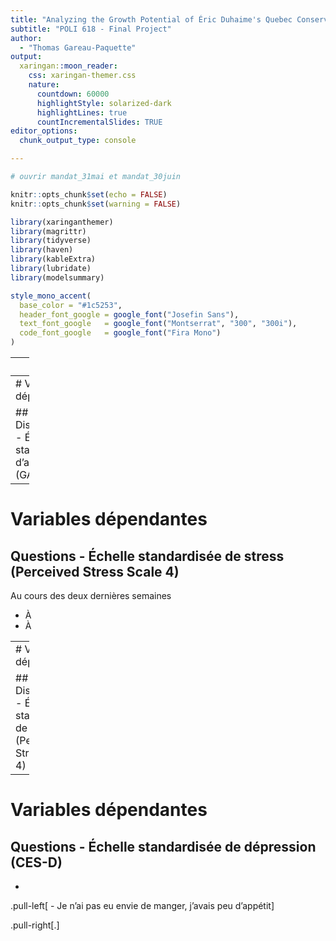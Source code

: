 ```yaml
---
title: "Analyzing the Growth Potential of Éric Duhaime's Quebec Conservative Party"
subtitle: "POLI 618 - Final Project"  
author: 
  - "Thomas Gareau-Paquette"
output:
  xaringan::moon_reader:
    css: xaringan-themer.css
    nature:
      countdown: 60000
      highlightStyle: solarized-dark
      highlightLines: true
      countIncrementalSlides: TRUE
editor_options: 
  chunk_output_type: console

---
```

```r
# ouvrir mandat_31mai et mandat_30juin

knitr::opts_chunk$set(echo = FALSE)
knitr::opts_chunk$set(warning = FALSE)
```

```r
library(xaringanthemer)
library(magrittr)
library(tidyverse)
library(haven)
library(kableExtra)
library(lubridate)
library(modelsummary)

style_mono_accent(
  base_color = "#1c5253",
  header_font_google = google_font("Josefin Sans"),
  text_font_google   = google_font("Montserrat", "300", "300i"),
  code_font_google   = google_font("Fira Mono")
)
```



---
# Test

Test

---
# Variables dépendantes

## Distribution - Échelle standardisée d'anxiété (GAD-7)




---
# Variables dépendantes

## Questions - Échelle standardisée de stress (Perceived Stress Scale 4)

Au cours des deux dernières semaines

- À 
- À

---
# Variables dépendantes

##  Distribution - Échelle standardisée de stress (Perceived Stress Scale 4)



---

# Variables dépendantes

## Questions - Échelle standardisée de dépression (CES-D)

* 

.pull-left[
- Je n’ai pas eu envie de manger, j’avais peu d’appétit
]

.pull-right[.]
